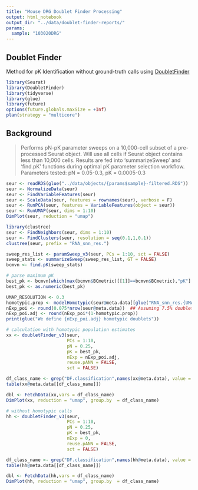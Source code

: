 ```yaml
---
title: "Mouse DRG Doublet Finder Processing"
output: html_notebook
output_dir: "../data/doublet-finder-reports/"
params:
  sample: "103020DRG"
---
```


## Doublet Finder

Method for pK Identification without ground-truth calls using [DoubletFinder](https://github.com/chris-mcginnis-ucsf/DoubletFinder)

```r
library(Seurat)
library(DoubletFinder)
library(tidyverse)
library(glue)
library(future)
options(future.globals.maxSize = +Inf)
plan(strategy = "multicore")
```

## Background

> Performs pN-pK parameter sweeps on a 10,000-cell subset of a
> pre-processed Seurat object. Will use all cells if Seurat object
> contains less than 10,000 cells. Results are fed into
> 'summarizeSweep' and 'find.pK' functions during optimal pK parameter
> selection workflow. Parameters tested: pN = 0.05-0.3, pK =
> 0.0005-0.3

 
```r
seur <- readRDS(glue("../data/objects/{params$sample}-filtered.RDS"))
seur <- NormalizeData(seur)
seur <- FindVariableFeatures(seur)
seur <- ScaleData(seur, features = rownames(seur), verbose = F)
seur <- RunPCA(seur, features = VariableFeatures(object = seur))
seur <- RunUMAP(seur, dims = 1:10)
DimPlot(seur, reduction = "umap")
```

```r
library(clustree)
seur <- FindNeighbors(seur, dims = 1:10)
seur <- FindClusters(seur, resolution = seq(0.1,1,0.1))
clustree(seur, prefix = "RNA_snn_res.")

sweep_res_list <- paramSweep_v3(seur, PCs = 1:10, sct = FALSE)
sweep_stats <- summarizeSweep(sweep_res_list, GT = FALSE)
bcmvn <- find.pK(sweep_stats)

# parse maximum pK
best_pk <- bcmvn[which(max(bcmvn$BCmetric)[[1]]==bcmvn$BCmetric),"pK"]
best_pk <- as.numeric(best_pk)
```


```r
UMAP_RESOLUTION <- 0.3
homotypic.prop <- modelHomotypic(seur@meta.data[[glue("RNA_snn_res.{UMAP_RESOLUTION}")]]) 
nExp_poi <- round(0.075*nrow(seur@meta.data))  ## Assuming 7.5% doublet formation rate - tailor for your dataset
nExp_poi.adj <- round(nExp_poi*(1-homotypic.prop))
print(glue("We define {nExp_poi.adj} homotypic doublets"))

# calculation with homotypic population estimates
xx <- doubletFinder_v3(seur, 
                       PCs = 1:10, 
                       pN = 0.25, 
                       pK = best_pk, 
                       nExp = nExp_poi.adj, 
                       reuse.pANN = FALSE, 
                       sct = FALSE)

df_class_name <- grep("DF.classification",names(xx@meta.data), value = T)
table(xx@meta.data[[df_class_name]])

dbl <- FetchData(xx,vars = df_class_name)
DimPlot(xx, reduction = "umap", group.by  = df_class_name)

# without homotypic calls
hh <- doubletFinder_v3(seur, 
                       PCs = 1:10, 
                       pN = 0.25, 
                       pK = best_pk, 
                       nExp = 0, 
                       reuse.pANN = FALSE, 
                       sct = FALSE)

df_class_name <- grep("DF.classification",names(hh@meta.data), value = T)
table(hh@meta.data[[df_class_name]])

dbl <- FetchData(hh,vars = df_class_name)
DimPlot(hh, reduction = "umap", group.by  = df_class_name)

```





